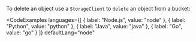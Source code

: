 To delete an object use a `StorageClient` to `delete` an object from a bucket:

<CodeExamples 
	languages={[
	{
		label: "Node.js",
		value: "node"
	},
	{
		label: "Python",
		value: "python"
	},
	{
		label: "Java",
		value: "java"
	},
	{
		label: "Go",
		value: "go"
	}
	]}
	defaultLang="node"
>

<CodeSnippet snippet="nitrictech/node-sdk/examples/storage/delete.ts" />

<CodeSnippet snippet="nitrictech/python-sdk/examples/storage/delete.py" />

<CodeSnippet snippet="nitrictech/java-sdk/examples/src/main/java/examples/storage/Delete.java" />

<CodeSnippet snippet="nitrictech/go-sdk/examples/storage/delete.go" />

</CodeExamples>
